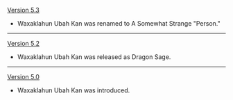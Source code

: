 {{Change History/Header}}
[[Version 5.3]]
* Waxaklahun Ubah Kan was renamed to A Somewhat Strange "Person."
----
[[Version 5.2]]
* Waxaklahun Ubah Kan was released as Dragon Sage.
----
[[Version 5.0]]
* Waxaklahun Ubah Kan was introduced.